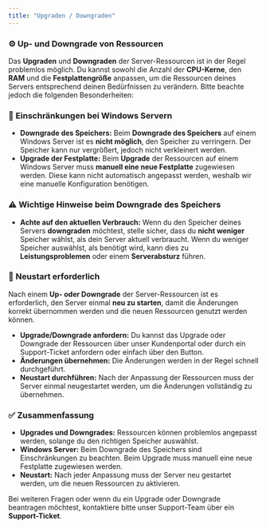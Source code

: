 ```yaml
---
title: "Upgraden / Downgraden"
---
```


### ⚙️ Up- und Downgrade von Ressourcen

Das **Upgraden** und **Downgraden** der Server-Ressourcen ist in der Regel problemlos möglich. Du kannst sowohl die Anzahl der **CPU-Kerne**, den **RAM** und die **Festplattengröße** anpassen, um die Ressourcen deines Servers entsprechend deinen Bedürfnissen zu verändern. Bitte beachte jedoch die folgenden Besonderheiten:

### 🚫 Einschränkungen bei Windows Servern

- **Downgrade des Speichers:** Beim **Downgrade des Speichers** auf einem Windows Server ist es **nicht möglich**, den Speicher zu verringern. Der Speicher kann nur vergrößert, jedoch nicht verkleinert werden.
- **Upgrade der Festplatte:** Beim **Upgrade** der Ressourcen auf einem Windows Server muss **manuell eine neue Festplatte** zugewiesen werden. Diese kann nicht automatisch angepasst werden, weshalb wir eine manuelle Konfiguration benötigen.

### ⚠️ Wichtige Hinweise beim Downgrade des Speichers

- **Achte auf den aktuellen Verbrauch:** Wenn du den Speicher deines Servers **downgraden** möchtest, stelle sicher, dass du **nicht weniger** Speicher wählst, als dein Server aktuell verbraucht. Wenn du weniger Speicher auswählst, als benötigt wird, kann dies zu **Leistungsproblemen** oder einem **Serverabsturz** führen.

### 🔄 Neustart erforderlich

Nach einem **Up- oder Downgrade** der Server-Ressourcen ist es erforderlich, den Server einmal **neu zu starten**, damit die Änderungen korrekt übernommen werden und die neuen Ressourcen genutzt werden können.

- **Upgrade/Downgrade anfordern:** Du kannst das Upgrade oder Downgrade der Ressourcen über unser Kundenportal oder durch ein Support-Ticket anfordern oder einfach über den Button.
- **Änderungen übernehmen:** Die Änderungen werden in der Regel schnell durchgeführt.
- **Neustart durchführen:** Nach der Anpassung der Ressourcen muss der Server einmal neugestartet werden, um die Änderungen vollständig zu übernehmen.

### ✅ Zusammenfassung

- **Upgrades und Downgrades:** Ressourcen können problemlos angepasst werden, solange du den richtigen Speicher auswählst.
- **Windows Server:** Beim Downgrade des Speichers sind Einschränkungen zu beachten. Beim Upgrade muss manuell eine neue Festplatte zugewiesen werden.
- **Neustart:** Nach jeder Anpassung muss der Server neu gestartet werden, um die neuen Ressourcen zu aktivieren.

Bei weiteren Fragen oder wenn du ein Upgrade oder Downgrade beantragen möchtest, kontaktiere bitte unser Support-Team über ein **Support-Ticket**.